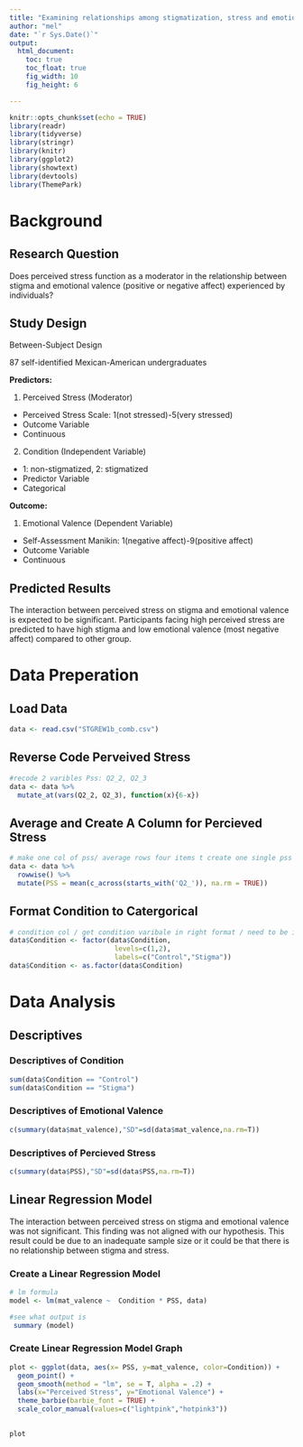 ```yaml
---
title: "Examining relationships among stigmatization, stress and emotions"
author: "mel"
date: "`r Sys.Date()`"
output: 
  html_document:
    toc: true
    toc_float: true
    fig_width: 10
    fig_height: 6

---
```


```r
knitr::opts_chunk$set(echo = TRUE)
library(readr)
library(tidyverse)
library(stringr)
library(knitr)
library(ggplot2)
library(showtext)
library(devtools)
library(ThemePark)
```
# Background

## Research Question
Does perceived stress function as a moderator in the relationship between stigma and emotional valence (positive or negative affect) experienced by individuals?

## Study Design

Between-Subject Design

87 self-identified Mexican-American undergraduates 

**Predictors:** 

1. Perceived Stress (Moderator)
  + Perceived Stress Scale: 1(not stressed)-5(very stressed)
  + Outcome Variable
  + Continuous

2. Condition (Independent Variable)
  + 1: non-stigmatized, 2: stigmatized
  + Predictor Variable
  + Categorical

**Outcome:**  

1. Emotional Valence (Dependent Variable) 
  + Self-Assessment Manikin: 1(negative affect)-9(positive affect)
  + Outcome Variable
  + Continuous
  
  
## Predicted Results
The interaction between perceived stress on stigma and emotional valence is expected to be significant. Participants facing high perceived stress are predicted to have high stigma and low emotional valence (most negative affect) compared to other group. 

# Data Preperation

## Load Data
```r
data <- read.csv("STGREW1b_comb.csv")
```

## Reverse Code Perveived Stress 
```r
#recode 2 varibles Pss: Q2_2, Q2_3
data <- data %>% 
  mutate_at(vars(Q2_2, Q2_3), function(x){6-x})
```
## Average and Create A Column for Percieved Stress
```r
# make one col of pss/ average rows four items t create one single pss col
data <- data %>% 
  rowwise() %>% 
  mutate(PSS = mean(c_across(starts_with('Q2_')), na.rm = TRUE))

```
## Format Condition to Catergorical
```r
# condition col / get condition varibale in right format / need to be in factors (categorical)
data$Condition <- factor(data$Condition,
                          levels=c(1,2),
                          labels=c("Control","Stigma"))
data$Condition <- as.factor(data$Condition)
```

# Data Analysis


## Descriptives



### Descriptives of Condition

```r
sum(data$Condition == "Control")
sum(data$Condition == "Stigma")
```
### Descriptives of Emotional Valence 
```r
c(summary(data$mat_valence),"SD"=sd(data$mat_valence,na.rm=T))
```
### Descriptives of Percieved Stress
```r
c(summary(data$PSS),"SD"=sd(data$PSS,na.rm=T))
```

## Linear Regression Model
The interaction between perceived stress on stigma and emotional valence was not significant. This finding was not aligned with our hypothesis. This result could be due to an inadequate sample size or it could be that there is no relationship between stigma and stress.

### Create a Linear Regression Model
```r
# lm formula
model <- lm(mat_valence ~  Condition * PSS, data)

#see what output is
 summary (model)

```
### Create Linear Regression Model Graph 


```r


plot <- ggplot(data, aes(x= PSS, y=mat_valence, color=Condition)) +
  geom_point() +
  geom_smooth(method = "lm", se = T, alpha = .2) +
  labs(x="Perceived Stress", y="Emotional Valence") +
  theme_barbie(barbie_font = TRUE) +
  scale_color_manual(values=c("lightpink","hotpink3")) 
  

plot
```

 